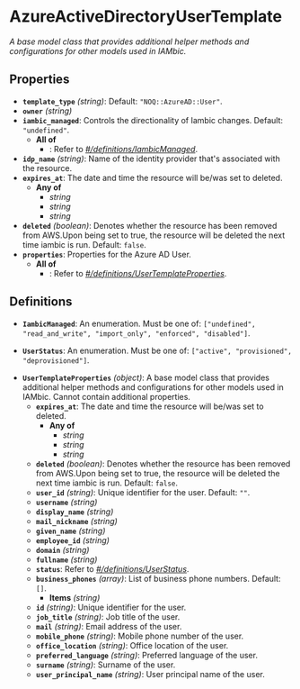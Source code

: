 # AzureActiveDirectoryUserTemplate

*A base model class that provides additional helper methods and
configurations for other models used in IAMbic.*

## Properties

- **`template_type`** *(string)*: Default: `"NOQ::AzureAD::User"`.
- **`owner`** *(string)*
- **`iambic_managed`**: Controls the directionality of Iambic changes. Default: `"undefined"`.
  - **All of**
    - : Refer to *[#/definitions/IambicManaged](#definitions/IambicManaged)*.
- **`idp_name`** *(string)*: Name of the identity provider that's associated with the resource.
- **`expires_at`**: The date and time the resource will be/was set to deleted.
  - **Any of**
    - *string*
    - *string*
    - *string*
- **`deleted`** *(boolean)*: Denotes whether the resource has been removed from AWS.Upon being set to true, the resource will be deleted the next time iambic is run. Default: `false`.
- **`properties`**: Properties for the Azure AD User.
  - **All of**
    - : Refer to *[#/definitions/UserTemplateProperties](#definitions/UserTemplateProperties)*.
## Definitions


<a id="definitions/IambicManaged"></a>

- **`IambicManaged`**: An enumeration. Must be one of: `["undefined", "read_and_write", "import_only", "enforced", "disabled"]`.

<a id="definitions/UserStatus"></a>

- **`UserStatus`**: An enumeration. Must be one of: `["active", "provisioned", "deprovisioned"]`.

<a id="definitions/UserTemplateProperties"></a>

- **`UserTemplateProperties`** *(object)*: A base model class that provides additional helper methods and
configurations for other models used in IAMbic. Cannot contain additional properties.
  - **`expires_at`**: The date and time the resource will be/was set to deleted.
    - **Any of**
      - *string*
      - *string*
      - *string*
  - **`deleted`** *(boolean)*: Denotes whether the resource has been removed from AWS.Upon being set to true, the resource will be deleted the next time iambic is run. Default: `false`.
  - **`user_id`** *(string)*: Unique identifier for the user. Default: `""`.
  - **`username`** *(string)*
  - **`display_name`** *(string)*
  - **`mail_nickname`** *(string)*
  - **`given_name`** *(string)*
  - **`employee_id`** *(string)*
  - **`domain`** *(string)*
  - **`fullname`** *(string)*
  - **`status`**: Refer to *[#/definitions/UserStatus](#definitions/UserStatus)*.
  - **`business_phones`** *(array)*: List of business phone numbers. Default: `[]`.
    - **Items** *(string)*
  - **`id`** *(string)*: Unique identifier for the user.
  - **`job_title`** *(string)*: Job title of the user.
  - **`mail`** *(string)*: Email address of the user.
  - **`mobile_phone`** *(string)*: Mobile phone number of the user.
  - **`office_location`** *(string)*: Office location of the user.
  - **`preferred_language`** *(string)*: Preferred language of the user.
  - **`surname`** *(string)*: Surname of the user.
  - **`user_principal_name`** *(string)*: User principal name of the user.
